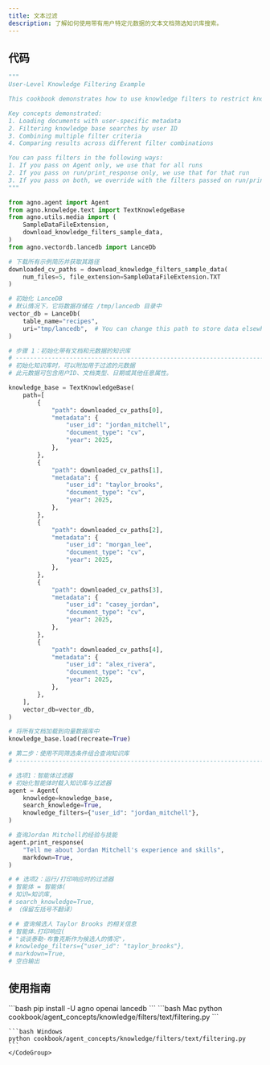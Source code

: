 ```yaml
---
title: 文本过滤
description: 了解如何使用带有用户特定元数据的文本文档筛选知识库搜索。
---
```

## 代码

```python
"""
User-Level Knowledge Filtering Example

This cookbook demonstrates how to use knowledge filters to restrict knowledge base searches to specific users, document types, or any other metadata attributes.

Key concepts demonstrated:
1. Loading documents with user-specific metadata
2. Filtering knowledge base searches by user ID
3. Combining multiple filter criteria
4. Comparing results across different filter combinations

You can pass filters in the following ways:
1. If you pass on Agent only, we use that for all runs
2. If you pass on run/print_response only, we use that for that run
3. If you pass on both, we override with the filters passed on run/print_response for that run
"""

from agno.agent import Agent
from agno.knowledge.text import TextKnowledgeBase
from agno.utils.media import (
    SampleDataFileExtension,
    download_knowledge_filters_sample_data,
)
from agno.vectordb.lancedb import LanceDb

# 下载所有示例简历并获取其路径
downloaded_cv_paths = download_knowledge_filters_sample_data(
    num_files=5, file_extension=SampleDataFileExtension.TXT
)

# 初始化 LanceDB
# 默认情况下，它将数据存储在 /tmp/lancedb 目录中
vector_db = LanceDb(
    table_name="recipes",
    uri="tmp/lancedb",  # You can change this path to store data elsewhere
)

# 步骤 1：初始化带有文档和元数据的知识库
# ------------------------------------------------------------------------------
# 初始化知识库时，可以附加用于过滤的元数据
# 此元数据可包含用户ID、文档类型、日期或其他任意属性。

knowledge_base = TextKnowledgeBase(
    path=[
        {
            "path": downloaded_cv_paths[0],
            "metadata": {
                "user_id": "jordan_mitchell",
                "document_type": "cv",
                "year": 2025,
            },
        },
        {
            "path": downloaded_cv_paths[1],
            "metadata": {
                "user_id": "taylor_brooks",
                "document_type": "cv",
                "year": 2025,
            },
        },
        {
            "path": downloaded_cv_paths[2],
            "metadata": {
                "user_id": "morgan_lee",
                "document_type": "cv",
                "year": 2025,
            },
        },
        {
            "path": downloaded_cv_paths[3],
            "metadata": {
                "user_id": "casey_jordan",
                "document_type": "cv",
                "year": 2025,
            },
        },
        {
            "path": downloaded_cv_paths[4],
            "metadata": {
                "user_id": "alex_rivera",
                "document_type": "cv",
                "year": 2025,
            },
        },
    ],
    vector_db=vector_db,
)

# 将所有文档加载到向量数据库中
knowledge_base.load(recreate=True)

# 第二步：使用不同筛选条件组合查询知识库
# ------------------------------------------------------------------------------

# 选项1：智能体过滤器
# 初始化智能体时载入知识库与过滤器
agent = Agent(
    knowledge=knowledge_base,
    search_knowledge=True,
    knowledge_filters={"user_id": "jordan_mitchell"},
)

# 查询Jordan Mitchell的经验与技能
agent.print_response(
    "Tell me about Jordan Mitchell's experience and skills",
    markdown=True,
)

# # 选项2：运行/打印响应时的过滤器
# 智能体 = 智能体(
# 知识=知识库,
# search_knowledge=True,
# （保留左括号不翻译）

# # 查询候选人 Taylor Brooks 的相关信息
# 智能体.打印响应(
# "谈谈泰勒·布鲁克斯作为候选人的情况"，
# knowledge_filters={"user_id": "taylor_brooks"},
# markdown=True,
# 空白输出
```

## 使用指南

<Steps>
  <Step title="安装库">
    ```bash
    pip install -U agno openai lancedb
    ```
  </Step>

  <Step title="运行示例">
    <CodeGroup>
    ```bash Mac
    python cookbook/agent_concepts/knowledge/filters/text/filtering.py
    ```

    ```bash Windows
    python cookbook/agent_concepts/knowledge/filters/text/filtering.py
    ```
    </CodeGroup>
  </Step>
</Steps>